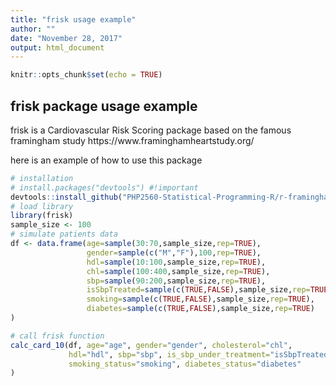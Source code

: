 ```yaml
---
title: "frisk usage example"
author: ""
date: "November 28, 2017"
output: html_document
---
```


```r
knitr::opts_chunk$set(echo = TRUE)
```

## frisk package usage example
frisk is a Cardiovascular Risk Scoring package based on the famous framingham study https://www.framinghamheartstudy.org/

here is an example of how to use this package

```r
# installation
# install.packages("devtools") #!important
devtools::install_github("PHP2560-Statistical-Programming-R/r-framingham") 
# load library
library(frisk)
sample_size <- 100
# simulate patients data
df <- data.frame(age=sample(30:70,sample_size,rep=TRUE),
                 gender=sample(c("M","F"),100,rep=TRUE),
                 hdl=sample(10:100,sample_size,rep=TRUE),
                 chl=sample(100:400,sample_size,rep=TRUE),
                 sbp=sample(90:200,sample_size,rep=TRUE),
                 isSbpTreated=sample(c(TRUE,FALSE),sample_size,rep=TRUE),
                 smoking=sample(c(TRUE,FALSE),sample_size,rep=TRUE),
                 diabetes=sample(c(TRUE,FALSE),sample_size,rep=TRUE)
)

# call frisk function
calc_card_10(df, age="age", gender="gender", cholesterol="chl",
             hdl="hdl", sbp="sbp", is_sbp_under_treatment="isSbpTreated",
             smoking_status="smoking", diabetes_status="diabetes"
)




```
